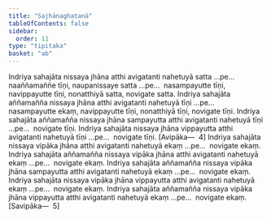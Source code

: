 ```yaml
---
title: "Sajhānaghaṭanā"
tableOfContents: false
sidebar:
  order: 11
type: "tipitaka"
basket: "ab"
---
```



<DynamicBreadcrumb />

<Division number="463">

<Paragraph number="1490">
Indriya sahajāta nissaya jhāna atthi avigatanti nahetuyā satta …pe…  naaññamaññe tīṇi, naupanissaye satta …pe…  nasampayutte tīṇi, navippayutte tīṇi, nonatthiyā satta, novigate satta.
</Paragraph>

<Paragraph number="1491">
Indriya sahajāta aññamañña nissaya jhāna atthi avigatanti nahetuyā tīṇi …pe…  nasampayutte ekaṃ, navippayutte tīṇi, nonatthiyā tīṇi, novigate tīṇi.
</Paragraph>

<Paragraph number="1492">
Indriya sahajāta aññamañña nissaya jhāna sampayutta atthi avigatanti nahetuyā tīṇi …pe…  novigate tīṇi.
</Paragraph>

<Paragraph number="1493">
Indriya sahajāta nissaya jhāna vippayutta atthi avigatanti nahetuyā tīṇi …pe…  novigate tīṇi. [Avipāka—  4]
</Paragraph>

<Paragraph number="1494">
Indriya sahajāta nissaya vipāka jhāna atthi avigatanti nahetuyā ekaṃ …pe…  novigate ekaṃ.
</Paragraph>

<Paragraph number="1495">
Indriya sahajāta aññamañña nissaya vipāka jhāna atthi avigatanti nahetuyā ekaṃ …pe…  novigate ekaṃ.
</Paragraph>

<Paragraph number="1496">
Indriya sahajāta aññamañña nissaya vipāka jhāna sampayutta atthi avigatanti nahetuyā ekaṃ …pe…  novigate ekaṃ.
</Paragraph>

<Paragraph number="1497">
Indriya sahajāta nissaya vipāka jhāna vippayutta atthi avigatanti nahetuyā ekaṃ …pe…  novigate ekaṃ.
</Paragraph>

<Paragraph number="1498">
Indriya sahajāta aññamañña nissaya vipāka jhāna vippayutta atthi avigatanti nahetuyā ekaṃ …pe…  novigate ekaṃ. [Savipāka—  5]
</Paragraph>
</Division>